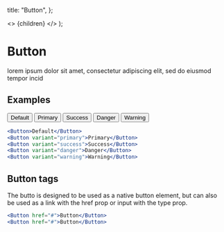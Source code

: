 

  title: "Button",
};

  <>
    <Sidenav />
    <MDXComponent meta={meta}>{children}</MDXComponent>
  </>
);

# Button

lorem ipsum dolor sit amet, consectetur adipiscing elit, sed do eiusmod tempor incid

## Examples

<Button>Default</Button>
<Button variant="primary">Primary</Button>
<Button variant="success">Success</Button>
<Button variant="danger">Danger</Button>
<Button variant="warning">Warning</Button>

```jsx
<Button>Default</Button>
<Button variant="primary">Primary</Button>
<Button variant="success">Success</Button>
<Button variant="danger">Danger</Button>
<Button variant="warning">Warning</Button>
```

## Button tags

The butto is designed to be used as a native button element, but can also be used as a link with the href prop or input with the type prop.

```jsx
<Button href="#">Button</Button>
<Button href="#">Button</Button>
```
